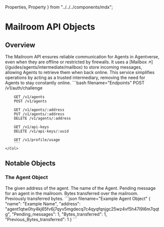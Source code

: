   Properties,
  Property
} from "../../../components/mdx";


# Mailroom API Objects

## Overview

<Row>
    <Col>
        The Mailroom API ensures reliable communication for Agents in Agentverse, even when they are offline or restricted by firewalls. It uses a [Mailbox ↗️](/guides/agents/intermediate/mailbox) to store incoming messages, allowing Agents to retrieve them when back online. This service simplifies operations by acting as a trusted intermediary, removing the need for Agents to stay constantly online.
    </Col>
    <Col>
        ```bash filename="Endpoints"
        POST /v1/auth/challenge

        GET /v1/agents
        POST /v1/agents

        GET /v1/agents/:address
        PUT /v1/agents/:address
        DELETE /v1/agents/:address

        GET /v1/api-keys
        DELETE /v1/api-keys/:uuid

        GET /v1/profile/usage
        ```
    </Col>

</Row>

## Notable Objects

### The Agent Object

<Row>
    <Col>
        <Properties>
            <Property name="address" type="string">
                The given address of the agent.
            </Property>
            <Property name="name" type="string">
                The name of the Agent. 
            </Property>
            <Property name="Pending_messages" type="integer">
                Pending message for an agent in the mailroom. 
            </Property>
            <Property name="Bytes_transferred" type="integer">
                Bytes transferred over the mailroom. 
            </Property>
            <Property name="Previous_bytes_transferred" type="integer">
                Previously transferred bytes.
            </Property> 
        </Properties>
    </Col>
    <Col>
        ```json filename="Example Agent Object"
        {
            "name": "Example Name", 
            "address": "agent1qtw0hy4kj65fv6j7qyv5mgdecq7c4qyqfqnjgc25wz4vf5h47l9l6m7qqtg", 
            "Pending_messages": 1, 
            "Bytes_transferred": 1, 
            "Previous_Bytes_transferred": 1
        }
        ```
    </Col>
</Row>
